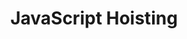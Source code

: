 ---
id: "web_hard_mc_008"
questionType: "MULTIPLE_CHOICE"
title: "JavaScript Hoisting"
description: "Which statement about hoisting is true?"
difficulty: "HARD"
category: "Web Development"
options:
  - "Only functions are hoisted"
  - "Variables declared with let are hoisted and initialized"
  - "Function declarations are hoisted with their definitions"
  - "Arrow functions are hoisted"
correctAnswer: 2
---